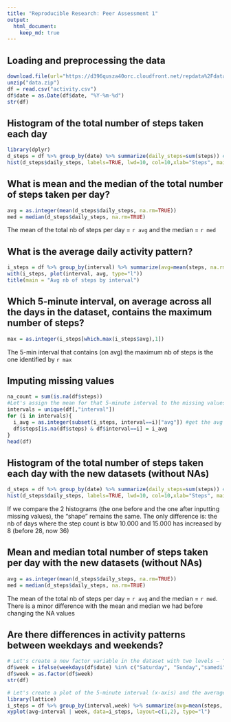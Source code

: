 ---
title: "Reproducible Research: Peer Assessment 1"
output: 
  html_document:
    keep_md: true
---


## Loading and preprocessing the data
```{r echo=TRUE}
download.file(url="https://d396qusza40orc.cloudfront.net/repdata%2Fdata%2Factivity.zip", destfile="data.zip")
unzip("data.zip")
df = read.csv("activity.csv")
df$date = as.Date(df$date, "%Y-%m-%d")
str(df)
```

## Histogram of the total number of steps taken each day
```{r echo=TRUE,message=FALSE}
library(dplyr)
d_steps = df %>% group_by(date) %>% summarize(daily_steps=sum(steps)) #this gives the total nb of steps per day
hist(d_steps$daily_steps, labels=TRUE, lwd=10, col=10,xlab="Steps", main="Total nb of daily steps per day")
```

## What is mean and the median of the total number of steps taken per day?
```{r echo=TRUE,message=FALSE}
avg = as.integer(mean(d_steps$daily_steps, na.rm=TRUE))
med = median(d_steps$daily_steps, na.rm=TRUE)
```
The mean of the total nb of steps per day = `r avg` and the median = `r med`

## What is the average daily activity pattern?
```{r echo=TRUE,message=FALSE}
i_steps = df %>% group_by(interval) %>% summarize(avg=mean(steps, na.rm=TRUE))
with(i_steps, plot(interval, avg, type="l"))
title(main = "Avg nb of steps by interval")
```

## Which 5-minute interval, on average across all the days in the dataset, contains the maximum number of steps?
```{r echo=TRUE,message=FALSE}
max = as.integer(i_steps[which.max(i_steps$avg),1])
``` 
The 5-min interval that contains (on avg) the maximum nb of steps is the one identified by `r max`

## Imputing missing values
```{r echo=TRUE,message=FALSE}
na_count = sum(is.na(df$steps))
#Let's assign the mean for that 5-minute interval to the missing values
intervals = unique(df[,"interval"])
for (i in intervals){
  i_avg = as.integer(subset(i_steps, interval==i)["avg"]) #get the avg nb of steps for this interval
  df$steps[is.na(df$steps) & df$interval==i] = i_avg
}
head(df)
```

## Histogram of the total number of steps taken each day with the new datasets (without NAs)
```{r echo=TRUE,message=FALSE}
d_steps = df %>% group_by(date) %>% summarize(daily_steps=sum(steps)) #this gives the total nb of steps per day
hist(d_steps$daily_steps, labels=TRUE, lwd=10, col=10,xlab="Steps", main="Total nb of daily steps per day (new dataset w/o NAs)")
```

If we compare the 2 histograms (the one before and the one after inputting missing values), the "shape" remains the same. The only difference is: the nb of days where the step count is btw 10.000 and 15.000 has increased by 8 (before 28, now 36) 

## Mean and median total number of steps taken per day with the new datasets (without NAs)
```{r echo=TRUE,message=FALSE}
avg = as.integer(mean(d_steps$daily_steps, na.rm=TRUE))
med = median(d_steps$daily_steps, na.rm=TRUE)
```
The mean of the total nb of steps per day = `r avg` and the median = `r med`. 
There is a minor difference with the mean and median we had before changing the NA values


## Are there differences in activity patterns between weekdays and weekends?
```{r echo=TRUE,message=FALSE}
# Let's create a new factor variable in the dataset with two levels – “weekday” and “weekend” indicating whether a given date is a weekday or weekend day.
df$week = ifelse(weekdays(df$date) %in% c("Saturday", "Sunday","samedi","dimanche"), "weekend", "weekday")
df$week = as.factor(df$week)
str(df)

```

```{r echo=TRUE,message=FALSE}
# Let's create a plot of the 5-minute interval (x-axis) and the average number of steps taken, averaged across all weekday days or weekend days (y-axis). 
library(lattice)
i_steps = df %>% group_by(interval,week) %>% summarize(avg=mean(steps, na.rm=TRUE))
xyplot(avg~interval | week, data=i_steps, layout=c(1,2), type="l")
```